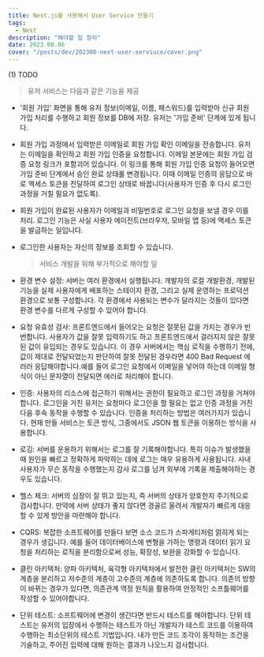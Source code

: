 ```yaml
---
title: Nest.js를 사용해서 User Service 만들기
tags:
  - Nest
description: "해야할 일 정리"
date: 2023.08.06
cover: "/posts/dev/202308-next-user-serviuce/cover.png"
---
```


<Heading type="h2">(1) TODO</Heading>

<Blockquote>유저 서비스는 다음과 같은 기능을 제공</Blockquote>

- '회원 가입' 화면을 통해 유저 정보(이메일, 이름, 패스워드)를 입력받아 신규 회원 가입 처리를 수행하고 회원 정보를 DB에 저장. 유저는 '가입 준비' 단계에 있게 됩니다.
- 회원 가입 과정에서 입력받은 이메일로 회원 가입 확인 이메일을 전송합니다. 유저는 이메일을 확인하고 회원 가입 인증을 요청합니다. 이메일 본문에는 회원 가입 검증 요청 링크가 포함괴어 있습니다. 이 링크를 통해 회원 가입 인증 요청이 들어오면 가입 준비 단계에서 승인 완료 상태롤 변경됩니다. 이때 이메일 인증의 응답으로 바로 액세스 토큰을 전달하여 로그인 상태로 바꿉니다(사용자가 인증 후 다시 로그인 과정을 거칠 필요가 없도록).
- 회원 가입이 완료된 사용자가 이메일과 비밀번호로 로그인 요청을 보낼 경우 이를 처리. 로그인 기능은 사실 사용자 에이전트(브라우저, 모바일 앱 등)에 액세스 토큰을 발급하는 일입니다.
- 로그인한 사용자는 자신의 정보를 조회할 수 있습니다.

  <Blockquote>서비스 개발을 위해 부가적으로 해야할 일</Blockquote>

- 환경 변수 설정: 서버는 여러 환경에서 실행됩니다. 개발자의 로컬 개발환경, 개발된 기능을 실제 사용자에게 배포하는 스테이지 환경, 그리고 실제 운영하는 프로덕션 환경으로 보통 구성합니다. 각 환경에서 사용되는 변수가 달라지는 것들이 있다면 환경 변수를 다르게 구성할 수 있어야 합니다.
- 요청 유효성 검사: 프론트엔드에서 들어오는 요청은 잘못된 값을 가지는 경우가 빈번합니다. 사용자가 값을 잘못 입력하기도 하고 프론트엔드에서 걸러지지 않은 잘못된 값이 유입되는 경우도 있습니다. 이 경우 서버에서는 핵심 로직을 수행하기 전에, 값이 제대로 전달되었는지 판단하여 잘못 전달된 경우라면 400 Bad Request 에러러 응답해야합니다.예를 들어 로그인 요청에서 이메일을 넣어야 하는데 이메일 형식이 아닌 문자열이 전달되면 에러로 처리해야 합니다.
- 인증: 사용자의 리소스에 접근하기 위해서는 권한이 필요하고 로그인 과정을 거쳐야합니다. 로그인을 거친 유저는 요청마다 로그인을 할 필요는 없고 인증 과정을 거친 다음 후속 동작을 수행할 수 있습니다. 인증을 처리하는 방법은 여러가지가 있습니다. 현재 만들 서비스는 토큰 방식, 그중에서도 JSON 웹 토큰을 이용하는 방식을 사용합니다.
- 로깅: 서버를 운용하기 위해서는 로그를 잘 기록해야합니다. 특히 이슈가 발생했을 때 원인을 빠르고 정확하게 파악하는 데에 로그는 매우 유용하게 사용됩니다. 사내 사용자가 무슨 동작을 수행했는지 감사 로그를 남겨 외부에 기록을 제출해야하는 경우도 있습니다.
- 헬스 체크: 서버의 심장이 잘 뛰고 있는지, 즉 서버의 상태가 양호한지 주기적으로 검사합니다. 만약에 서버 상태가 좋지 않다면 경골르 울려서 개발자가 빠르게 대응할 수 있게 방안을 마련해야 합니다.
- CQRS: 복잡한 소프트웨어를 만들다 보면 소스 코드가 스파게티처럼 얽히게 되는 경우가 생깁니다. 예를 들어 데이터베이스에 변형을 가하는 명령과 데이터 읽기 요청을 처리하는 로직을 분리함으로써 성능, 확장성, 보완을 강화할 수 있습니다.
- 클린 아키텍처: 양파 아키텍처, 육각형 아키텍처에서 발전한 클린 아키텍처는 SW의 계층을 분리하고 저수준의 계층이 고수준의 계층에 의존하도록 합니다. 의존의 방향이 바뀌는 경우가 있다면, 의존관계 역정 원칙을 활용하여 안정적인 소프틀웨어를 작성할 수 있어야합니다.
- 단위 테스트: 소프트웨어에 변경이 생긴다면 반드시 테스트를 해야합니다. 단위 테스트는 유저의 입장에서 수행하는 테스트가 아닌 개발자가 테스트 코드를 이용하여 수행하는 최소단위의 테스트 기법입니다. 내가 만든 코드 조각이 동작하는 조건을 기술하고, 주어진 입력에 대해 원하는 결과가 나오느지 검사합니다.
